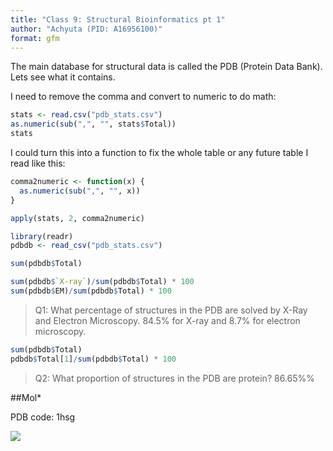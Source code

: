 ```yaml
---
title: "Class 9: Structural Bioinformatics pt 1"
author: "Achyuta (PID: A16956100)"
format: gfm
---
```


The main database for structural data is called the PDB (Protein Data Bank). Lets see what it contains.


I need to remove the comma and convert to numeric to do math:
```r
stats <- read.csv("pdb_stats.csv")
as.numeric(sub(",", "", stats$Total))
stats


```

I could turn this into a function to fix the whole table or any future table I read like this:
```r
comma2numeric <- function(x) {
  as.numeric(sub(",", "", x))
}
```

```r
apply(stats, 2, comma2numeric)
```

```r
library(readr)
pdbdb <- read_csv("pdb_stats.csv")
```


```r
sum(pdbdb$Total)
```

```r
sum(pdbdb$`X-ray`)/sum(pdbdb$Total) * 100
sum(pdbdb$EM)/sum(pdbdb$Total) * 100

```
> Q1: What percentage of structures in the PDB are solved by X-Ray and Electron Microscopy.
84.5% for X-ray and 8.7% for electron microscopy.

```r
sum(pdbdb$Total)
pdbdb$Total[1]/sum(pdbdb$Total) * 100
```


> Q2: What proportion of structures in the PDB are protein?
86.65%%



##Mol*

PDB code: 1hsg

![](1HSG.png)
